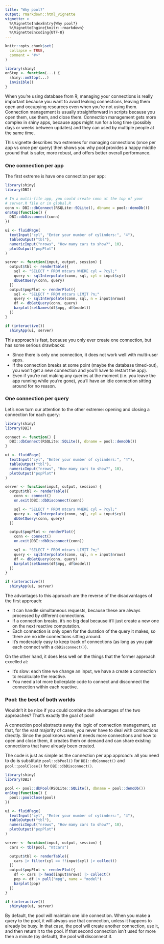 ```yaml
---
title: "Why pool?"
output: rmarkdown::html_vignette
vignette: >
  %\VignetteIndexEntry{Why pool?}
  %\VignetteEngine{knitr::rmarkdown}
  %\VignetteEncoding{UTF-8}
---
```


```r
knitr::opts_chunk$set(
  collapse = TRUE,
  comment = "#>"
)

library(shiny)
onStop <- function(...) {
  shiny::onStop(...)
  invisible()
}
```

When you're using database from R, managing your connections is really important because you want to avoid leaking connections, leaving them open and occupying resources even when you're not using them.
Connection management is usually straightforward in scripts because you open them, use them, and close them.
Connection management gets more complex in shiny apps, because apps might run for a long time (possibly days or weeks between updates) and they can used by multiple people at the same time.

This vignette describes two extremes for managing connections (once per app vs once per query) then shows you why pool provides a happy middle ground that is safer, more robust, and offers better overall performance.

### One connection per app

The first extreme is have one connection per app:

```r
library(shiny)
library(DBI)

# In a multi-file app, you could create conn at the top of your
# server.R file or in global.R
conn <- DBI::dbConnect(RSQLite::SQLite(), dbname = pool::demoDb())
onStop(function() {
  DBI::dbDisconnect(conn)
})

ui <- fluidPage(
  textInput("cyl", "Enter your number of cylinders:", "4"),
  tableOutput("tbl"),
  numericInput("nrows", "How many cars to show?", 10),
  plotOutput("popPlot")
)

server <- function(input, output, session) {
  output$tbl <- renderTable({
    sql <- "SELECT * FROM mtcars WHERE cyl = ?cyl;"
    query <- sqlInterpolate(conn, sql, cyl = input$cyl)
    dbGetQuery(conn, query)
  })
  output$popPlot <- renderPlot({
    sql <- "SELECT * FROM mtcars LIMIT ?n;"
    query <- sqlInterpolate(conn, sql, n = input$nrows)
    df <- dbGetQuery(conn, query)
    barplot(setNames(df$mpg, df$model))
  })
}

if (interactive())
  shinyApp(ui, server)
```

This approach is fast, because you only ever create one connection, but has some serious drawbacks:

-   Since there is only one connection, it does not work well with multi-user apps.
-   If the connection breaks at some point (maybe the database timed-out), you won't get a new connection and you'll have to restart the app).
-   Even if you're not making any queries at the moment (i.e. you leave the app running while you're gone), you'll have an idle connection sitting around for no reason.

### One connection per query

Let's now turn our attention to the other extreme: opening and closing a connection for each query:

```r
library(shiny)
library(DBI)

connect <- function() {
  DBI::dbConnect(RSQLite::SQLite(), dbname = pool::demoDb())
}

ui <- fluidPage(
  textInput("cyl", "Enter your number of cylinders:", "4"),
  tableOutput("tbl"),
  numericInput("nrows", "How many cars to show?", 10),
  plotOutput("popPlot")
)

server <- function(input, output, session) {
  output$tbl <- renderTable({
    conn <- connect()
    on.exit(DBI::dbDisconnect(conn))

    sql <- "SELECT * FROM mtcars WHERE cyl = ?cyl;"
    query <- sqlInterpolate(conn, sql, cyl = input$cyl)
    dbGetQuery(conn, query)
  })

  output$popPlot <- renderPlot({
    conn <- connect()
    on.exit(DBI::dbDisconnect(conn))

    sql <- "SELECT * FROM mtcars LIMIT ?n;"
    query <- sqlInterpolate(conn, sql, n = input$nrows)
    df <- dbGetQuery(conn, query)
    barplot(setNames(df$mpg, df$model))
  })
}

if (interactive())
  shinyApp(ui, server)
```

The advantages to this approach are the reverse of the disadvantages of the first approach:

-   It can handle simultaneous requests, because these are always processed by different connections.
-   If a connection breaks, it's no big deal because it'll just create a new one on the next reactive computation.
-   Each connection is only open for the duration of the query it makes, so there are no idle connections sitting around.
-   It's moderately easy to keep track of connections (as long as you pair each connect with a `dbDisconnect()`).

On the other hand, it does less well on the things that the former approach excelled at:

-   It's slow: each time we change an input, we have a create a connection to recalculate the reactive.
-   You need a lot more boilerplate code to connect and disconnect the connection within each reactive.

### Pool: the best of both worlds

Wouldn't it be nice if you could combine the advantages of the two approaches?
That's exactly the goal of pool!

A connection pool abstracts away the logic of connection management, so that, for the vast majority of cases, you never have to deal with connections directly.
Since the pool knows when it needs more connections and how to open and close them, it creates them on demand and can share existing connections that have already been created.

The code is just as simple as the connection per app approach: all you need to do is substitute `pool::dbPool()` for `DBI::dbConnect()` and `pool::poolClose()` for `DBI::dbDisconnect()`.

```r
library(shiny)
library(DBI)

pool <- pool::dbPool(RSQLite::SQLite(), dbname = pool::demoDb())
onStop(function() {
  pool::poolClose(pool)
})

ui <- fluidPage(
  textInput("cyl", "Enter your number of cylinders:", "4"),
  tableOutput("tbl"),
  numericInput("nrows", "How many cars to show?", 10),
  plotOutput("popPlot")
)

server <- function(input, output, session) {
  cars <- tbl(pool, "mtcars")

  output$tbl <- renderTable({
    cars |> filter(cyl == !!input$cyl) |> collect()
  })
  output$popPlot <- renderPlot({
    df <- cars |> head(input$nrows) |> collect()
    pop <- df |> pull("mpg", name = "model")
    barplot(pop)
  })
}

if (interactive())
  shinyApp(ui, server)
```

By default, the pool will maintain one idle connection.
When you make a query to the pool, it will always use that connection, unless it happens to already be busy.
In that case, the pool will create another connection, use it, and then return it to the pool.
If that second connection isn't used for more then a minute (by default), the pool will disconnect it.
